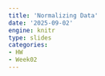 ```yaml
---
title: 'Normalizing Data'
date: '2025-09-02'
engine: knitr
type: slides
categories:
- HW
- Week02
---
```





